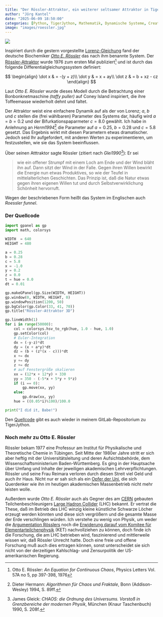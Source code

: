 ```yaml
---
title: "Der Rössler-Attraktor, ein weiterer seltsamer Attraktor in TigerJython"
author: "Jörg Kantel"
date: "2025-06-09 18:50:00"
categories: [Python, TigerJython, Mathematik, Dynamische Systeme, Creative Coding]
image: "images/roessler.jpg"
---
```


[![](images/roessler-b.jpg)](https://www.flickr.com/photos/schockwellenreiter/54577986723/)

Inspiriert durch die gestern vorgestellte [Lorenz-Gleichung](https://kantel.github.io/posts/2025060801_lorenz_attraktor/) fand der deutsche Biochemiker *[Otto E. Rössler](http://de.wikipedia.org/wiki/Otto%20E.%20R%C3%B6ssler)* das nach ihm benannte System. Der [Rössler-Attraktor](https://de.wikipedia.org/wiki/R%C3%B6ssler-Attraktor) wurde 1976 zum ersten Mal publiziert[^1] und ist durch das folgende Differentialgleichungssystem definiert:

[^1]: Otto E. Rössler: *An Equation for Continuous Chaos*, Physics Letters Vol. 57A no 5, pp 397-398, 1976

$$
\begin{align}
\dot x & = -(y + z)\\
\dot y & = x + ay\\
\dot z & = b + xz - cz
\end{align}
$$

Laut *Otto E. Rössler* wurde dieses Modell durch die Betrachtung einer Bonbonknetmaschine *(taffy puller)* auf Coney Island inspiriert, die ihre Toffeemasse wiederholt dehnt und faltet.

Der Attraktor weist eine einfachere Dynamik auf als der von Lorenz; $a$, $b$ und $c$ stellen die (frei wählbaren) Parameter des Systems dar, häufig wird $a=b=0.2$ und der Bifurkationspaparmeter $c=8.0$ gewählt. Ich habe in Anlehnung an *Herm1994*[^2] die Parameter auf $a=0.25$, $b=0.28$ und $c=5.8$ gesetzt. Das Ergebnis wirkt mit diesen Parametern etwas dramatischer. Jedoch seid Ihr aufgefordert, mit anderen Werten zu experimentieren, um festzustellen, wie sie das System beeinflussen.

[^2]: Dieter Hermann: *Algorithmen für Chaos und Fraktale*, Bonn (Addison-Wesley) 1994, S. 89ff.

Über seinen Atttraktor sagte Rössler (zitiert nach *Glei1990*[^3]): Er sei

[^3]: James Gleick: *CHAOS: die Ordnung des Universums. Vorstoß in Grenzbereiche der modernen Physik*, München (Knaur Taschenbuch) 1990, S. 208f.

>wie ein offener Strumpf mit einem Loch am Ende und der Wind bläht ihn auf. Dann sitzt der Wind in der Falle. Gegen ihren Willen bewirkt die Energie nun etwas Produktives, so wie der Teufel in mittelalterlichen Geschichten. Das Prinzip ist, daß die Natur etwas gegen ihren eigenen Willen tut und durch Selbstverwirklichung Schönheit hervorruft.

Wegen der beschriebenen Form heißt das System im Englischen auch *Roessler funnel*.

### Der Quellcode

~~~python
import gpanel as gp
import math, colorsys

WIDTH  = 640
HEIGHT = 480

a = 0.25
b = 0.28
c = 5.8
x = -1.0
y = 0.2
z = 0.0
t = hue = 0.0
dt = 0.01

gp.makeGPanel(gp.Size(WIDTH, HEIGHT))
gp.window(0, WIDTH, HEIGHT, 0)
gp.windowPosition(1200, 50)
gp.bgColor(gp.Color(33, 41, 70))
gp.title("Rössler-Attraktor 3D")

gp.lineWidth(1)
for i in range(50000):
    col = colorsys.hsv_to_rgb(hue, 1.0 - hue, 1.0)
    gp.setColor(col)
    # Euler-Integration
    dx = (-y-z)*dt
    dy = (x + a*y)*dt
    dz = (b + (z*(x - c)))*dt
    x += dx
    y += dy
    z += dz
    # auf Fenstergröße skalieren
    xx = (12*x + 12*y) + 330
    yy = 350 - (-5*x + 5*y + 9*z)
    if (i == 0):
        gp.move(xx, yy)
    else:
        gp.draw(xx, yy)
    hue = ((0.05*i)%100)/100.0

print("I did it, Babe!")
~~~

Den [Quellcode](https://gitlab.com/kantel/tigerjython/-/blob/master/fraktale/roessler01.py) gibt es auch wieder in meinem GitLab-Repositorium zu TigerJython.

### Noch mehr zu Otto E. Rössler

Rössler bekam 1977 eine Professur am Institut für Physikalische und Theoretische Chemie in Tübingen. Seit Mitte der 1980er Jahre stritt er sich aber heftig mit der Universitätsleitung und deren Aufsichtsbehörde, dem Wissenschaftsministerium Baden-Württemberg. Es ging in der Hauptsache über Umfang und Inhalte der jeweiligen akademischen Lehrverpflichtungen. Rössler und seine Frau Reimara verloren durch diesen Streit viel Geld und auch ihr Haus. Nicht nur er sah sich als ein [Opfer der Uni](https://www.spiegel.de/lebenundlernen/uni/tuebinger-dauerfehde-der-chaosforscher-und-die-windmuehlenfluegel-a-151581.html), die sich Querdenker wie ihn im heutigen akademischen Massenbetrieb nicht mehr leisten wolle.

Außerdem wurde *Otto E. Rössler* auch als Gegner des am [CERN](http://de.wikipedia.org/wiki/CERN) gebauten Teilchenbeschleunigers [Large Hadron Collider](http://de.wikipedia.org/wiki/Large%20Hadron%20Collider) (LHC) bekannt. Er vertrat die These, daß im Betrieb des LHC winzig kleine künstliche Schwarze Löcher erzeugt werden könnten und diese sich vergrößern und die gesamte Masse der Erde verschlingen würden. Ich verstehe zu wenig von Physik, um weder die [Argumentation Rösslers](https://www.golem.de/0802/57477.html) noch die [Erwiderung darauf vom Komitee für Elementarteilchenphysik](https://www.ketweb.de/stellungnahmen/20080730_Stellungnahme_zu_den_Behauptungen_von_Prof_Otto_Roessler.pdf) (KET) nachvollziehen zu können, doch finde ich die Forschung, die am LHC betrieben wird, faszinierend und mittlerweile wissen wir, daß Rössler Unrecht hatte. Doch eine freie und offene Forschung muß auch dies ertragen können, sonst unterscheidet sie sich nicht von der derzeitigen Kahlschlag- und Zensurpolitik der US-amerikanischen Regierung.